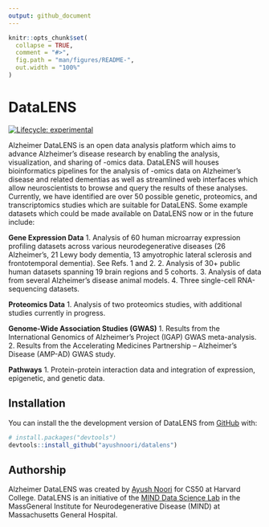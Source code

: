 ```yaml
---
output: github_document
---
```


<!-- README.md is generated from README.Rmd. Please edit that file -->

```r
knitr::opts_chunk$set(
  collapse = TRUE,
  comment = "#>",
  fig.path = "man/figures/README-",
  out.width = "100%"
)
```

# DataLENS

<!-- badges: start -->
[![Lifecycle: experimental](https://img.shields.io/badge/lifecycle-experimental-orange.svg)](https://lifecycle.r-lib.org/articles/stages.html#experimental)
<!-- badges: end -->

Alzheimer DataLENS is an open data analysis platform which aims to advance Alzheimer’s disease research by enabling the analysis, visualization, and sharing of -omics data. DataLENS will houses bioinformatics pipelines for the analysis of  -omics data on Alzheimer’s disease and related dementias as well as streamlined web interfaces which allow neuroscientists to browse and query the results of these analyses. Currently, we have identified are over 50 possible genetic, proteomics, and transcriptomics studies which are suitable for DataLENS. Some example datasets which could be made available on DataLENS now or in the future include:

**Gene Expression Data**
1. Analysis of 60 human microarray expression profiling datasets across various neurodegenerative diseases (26 Alzheimer’s, 21 Lewy body dementia, 13 amyotrophic lateral sclerosis and frontotemporal dementia). See Refs. 1 and 2.
2. Analysis of 30+ public human datasets spanning 19 brain regions and 5 cohorts.
3. Analysis of data from several Alzheimer’s disease animal models.
4. Three single-cell RNA-sequencing datasets.

**Proteomics Data**
1. Analysis of two proteomics studies, with additional studies currently in progress.

**Genome-Wide Association Studies (GWAS)**
1. Results from the International Genomics of Alzheimer's Project (IGAP) GWAS meta-analysis.
2. Results from the Accelerating Medicines Partnership – Alzheimer’s Disease (AMP-AD) GWAS study.

**Pathways**
1. Protein-protein interaction data and integration of expression, epigenetic, and genetic data.


## Installation

You can install the the development version of DataLENS from [GitHub](https://github.com/) with:

``` r
# install.packages("devtools")
devtools::install_github("ayushnoori/datalens")
```

## Authorship
Alzheimer DataLENS was created by [Ayush Noori](mailto:anoori1@mgh.harvard.edu) for CS50 at Harvard College. DataLENS is an initiative of the [MIND Data Science Lab](https://www.massgeneral.org/neurology/research/mind-data-science-lab) in the MassGeneral Institute for Neurodegenerative Disease (MIND) at Massachusetts General Hospital.


<!-- ## Example -->

<!-- This is a basic example which shows you how to solve a common problem: -->

<!-- ```{r example} -->
<!-- library(datalens) -->
<!-- ## basic example code -->
<!-- ``` -->

<!-- What is special about using `README.Rmd` instead of just `README.md`? You can include R chunks like so: -->

<!-- ```{r cars} -->
<!-- summary(cars) -->
<!-- ``` -->

<!-- You'll still need to render `README.Rmd` regularly, to keep `README.md` up-to-date. `devtools::build_readme()` is handy for this. You could also use GitHub Actions to re-render `README.Rmd` every time you push. An example workflow can be found here: <https://github.com/r-lib/actions/tree/master/examples>. -->

<!-- You can also embed plots, for example: -->

<!-- ```{r pressure, echo = FALSE} -->
<!-- plot(pressure) -->
<!-- ``` -->

<!-- In that case, don't forget to commit and push the resulting figure files, so they display on GitHub and CRAN. -->
